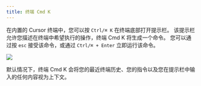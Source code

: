 ---
title: 终端 Cmd K
---

在内置的 Cursor 终端中，您可以按 `Ctrl/⌘ K` 在终端底部打开提示栏。
该提示栏允许您描述在终端中希望执行的操作，终端 Cmd K 将生成一个命令。
您可以通过按 `esc` 接受该命令，或通过 `Ctrl/⌘ + Enter` 立即运行该命令。

<Frame>
  <img src="/images/cmdk/terminal-cmdk.png" />
</Frame>

默认情况下，终端 Cmd K 会将您的最近终端历史、您的指令以及您在提示栏中输入的任何内容视为上下文。
